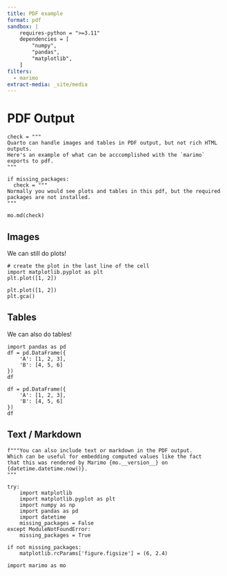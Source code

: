 ```yaml
---
title: PDF example
format: pdf
sandbox: |
    requires-python = ">=3.11"
    dependencies = [
        "numpy",
        "pandas",
        "matplotlib",
    ]
filters:
  - marimo
extract-media: _site/media
---
```


# PDF Output

```.python.marimo
check = """
Quarto can handle images and tables in PDF output, but not rich HTML outputs.
Here's an example of what can be acccomplished with the `marimo` exports to pdf.
"""

if missing_packages:
  check = """
Normally you would see plots and tables in this pdf, but the required packages are not installed.
"""

mo.md(check)
```

## Images

We can still do plots!

```python3
# create the plot in the last line of the cell
import matplotlib.pyplot as plt
plt.plot([1, 2])
```

```.python.marimo
plt.plot([1, 2])
plt.gca()
```

## Tables

We can also do tables!

```python3
import pandas as pd
df = pd.DataFrame({
    'A': [1, 2, 3],
    'B': [4, 5, 6]
})
df
```

```.python.marimo
df = pd.DataFrame({
    'A': [1, 2, 3],
    'B': [4, 5, 6]
})
df
```

## Text / Markdown

```.python.marimo
f"""You can also include text or markdown in the PDF output.
Which can be useful for embedding computed values like the fact
that this was rendered by Marimo {mo.__version__} on {datetime.datetime.now()}.
"""
```

```.python.marimo
try:
    import matplotlib
    import matplotlib.pyplot as plt
    import numpy as np
    import pandas as pd
    import datetime
    missing_packages = False
except ModuleNotFoundError:
    missing_packages = True

if not missing_packages:
    matplotlib.rcParams['figure.figsize'] = (6, 2.4)
```


```.python.marimo
import marimo as mo
```
